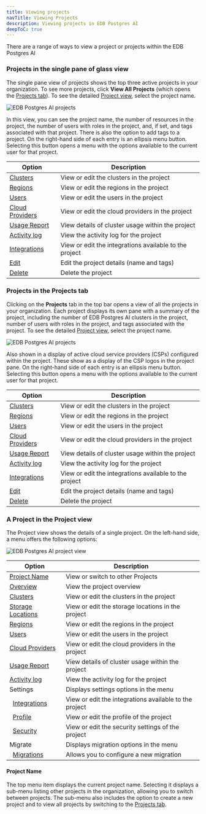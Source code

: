 ```yaml
---
title: Viewing projects
navTitle: Viewing Projects
description: Viewing projects in EDB Postgres AI
deepToC: true
---
```


There are a range of ways to view a project or projects within the EDB Postgres AI

### Projects in the single pane of glass view

The single pane view of projects shows the top three active projects in your organization. 
To see more projects, click **View All Projects** (which opens the [Projects tab](#projects-in-the-projects-tab)).
To see the detailed [Project view](#a-project-in-the-project-view), select the project name.

![EDB Postgres AI projects](images/spog_projects_view.png)

In this view, you can see the project name, the number of resources in the project, the number of users with roles in the project, and, if set, and tags associated with that project. 
There is also the option to add tags to a project. 
On the right-hand side of each entry is an ellipsis menu button. Selecting this button opens a menu with the options available to the current user for that project. 

| Option                                 | Description                                                    |
|----------------------------------------|----------------------------------------------------------------|
| [Clusters](clusters)                  | View or edit the clusters in the project                       |
| [Regions](regions)                    | View or edit the regions in the project                        |
| [Users](users)                        | View or edit the users in the project                          |
| [Cloud Providers](cloud_providers)    | View or edit the cloud providers in the project                |
| [Usage Report](usage_report)          | View details of cluster usage within the project               |
| [Activity log](activity_log)          | View the activity log for the project                          |
| [Integrations](settings/integrations) | View or edit the integrations available to the project         |
| [Edit](managing_projects#renaming-a-project)                          | Edit the project details (name and tags)                       |
| [Delete](managing_projects#confirming-a-project-deletion)          | Delete the project |


### Projects in the Projects tab

Clicking on the **Projects** tab in the top bar opens a view of all the projects in your organization.
Each project displays its own pane with a summary of the project, including the number of EDB Postgres AI clusters in the project, number of users with roles in the project, and tags associated with the project.
To see the detailed [Project view](#a-project-in-the-project-view), select the project name.

![EDB Postgres AI projects](images/example_project_in_projects.png)

Also shown in a display of active cloud service providers (CSPs) configured within the project.
These show as a display of the CSP logos in the project pane.
On the right-hand side of each entry is an ellipsis menu button. Selecting this button opens a menu with the options available to the current user for that project. 

| Option                                   | Description                                            |
|------------------------------------------|--------------------------------------------------------|
| [Clusters](clusters)                    | View or edit the clusters in the project               |
| [Regions](regions)                      | View or edit the regions in the project                |
| [Users](users)                          | View or edit the users in the project                  |
| [Cloud Providers](cloud_providers)      | View or edit the cloud providers in the project        |
| [Usage Report](usage_report)            | View details of cluster usage within the project       |
| [Activity log](activity_log)            | View the activity log for the project                  |
| [Integrations](settings/integrations)   | View or edit the integrations available to the project |
| [Edit](settings/profile)                            | Edit the project details (name and tags)               |
| [Delete](managing_projects#confirming-a-project-deletion) | Delete the project                                     |

### A Project in the Project view

The Project view shows the details of a single project.
On the left-hand side, a menu offers the following options:

![EDB Postgres AI project view](images/project_view.png)

| Option                                             | Description                                            |
|----------------------------------------------------|--------------------------------------------------------|
| [Project Name](#project-name)                      | View or switch to other Projects                      |
| [Overview](project_overview)                              | View the project overview                              |
| [Clusters](clusters)                              | View or edit the clusters in the project               |
| [Storage Locations](storage_locations)            | View or edit the storage locations in the project      |
| [Regions](regions)                                | View or edit the regions in the project                |
| [Users](users)                                    | View or edit the users in the project                  |
| [Cloud Providers](cloud_providers)                | View or edit the cloud providers in the project        |
| [Usage Report](usage_report)                      | View details of cluster usage within the project       |
| [Activity log](activity_log)                      | View the activity log for the project                  |
| Settings                                           | Displays settings options in the menu                  |
| &nbsp;&nbsp;[Integrations](settings/integrations) | View or edit the integrations available to the project |
| &nbsp;&nbsp;[Profile](settings/profile)           | View or edit the profile of the project                |
| &nbsp;&nbsp;[Security](settings/security)         | View or edit the security settings of the project      |
| Migrate                                            | Displays migration options in the menu                 |
| &nbsp;&nbsp;[Migrations](migrate/migrations)      | Allows you to configure a new migration                |


#### Project Name

The top menu item displays the current project name. Selecting it displays a sub-menu listing other projects in the organization, allowing you to switch between projects. The sub-menu also includes the option to create a new project and to view all projects by switching to the [Projects tab](#projects-in-the-projects-tab).




